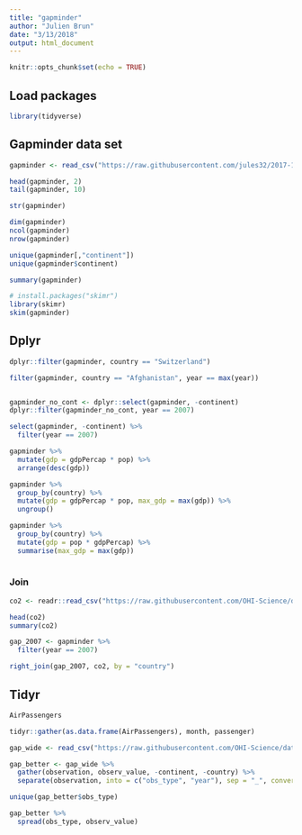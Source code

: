 ```yaml
---
title: "gapminder"
author: "Julien Brun"
date: "3/13/2018"
output: html_document
---
```


```r
knitr::opts_chunk$set(echo = TRUE)
```

## Load packages
```r
library(tidyverse)
```

## Gapminder data set
```r
gapminder <- read_csv("https://raw.githubusercontent.com/jules32/2017-11-30-MBARI/gh-pages/data/gapminder.csv")
```
```r
head(gapminder, 2)
tail(gapminder, 10)
```
```r
str(gapminder)
```
```r
dim(gapminder)
ncol(gapminder)
nrow(gapminder)
```

```r
unique(gapminder[,"continent"])
unique(gapminder$continent)
```
```r
summary(gapminder)
```

```r
# install.packages("skimr")
library(skimr)
skim(gapminder)
```
## Dplyr

```r
dplyr::filter(gapminder, country == "Switzerland")
```
```r
filter(gapminder, country == "Afghanistan", year == max(year))
```

```r

```

```r
gapminder_no_cont <- dplyr::select(gapminder, -continent)
dplyr::filter(gapminder_no_cont, year == 2007)
```
```r

select(gapminder, -continent) %>% 
  filter(year == 2007)

```
```r
gapminder %>%
  mutate(gdp = gdpPercap * pop) %>%
  arrange(desc(gdp))
```
```r
gapminder %>%
  group_by(country) %>%
  mutate(gdp = gdpPercap * pop, max_gdp = max(gdp)) %>%
  ungroup()
```
```r
gapminder %>%
  group_by(country) %>%
  mutate(gdp = pop * gdpPercap) %>%
  summarise(max_gdp = max(gdp))
  
```
### Join

```r
co2 <- readr::read_csv("https://raw.githubusercontent.com/OHI-Science/data-science-training/master/data/co2.csv")
```

```r
head(co2)
summary(co2)
```

```r
gap_2007 <- gapminder %>%
  filter(year == 2007)
```

```r
right_join(gap_2007, co2, by = "country")
```

## Tidyr

```r
AirPassengers
```
```r
tidyr::gather(as.data.frame(AirPassengers), month, passenger)
```
```r
gap_wide <- read_csv("https://raw.githubusercontent.com/OHI-Science/data-science-training/master/data/gapminder_wide.csv")

```
```r
gap_better <- gap_wide %>%
  gather(observation, observ_value, -continent, -country) %>%
  separate(observation, into = c("obs_type", "year"), sep = "_", convert = TRUE)
```
```r
unique(gap_better$obs_type)
```
```r
gap_better %>%
  spread(obs_type, observ_value)
```

